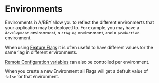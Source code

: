 # Environments

Environments in A/BBY allow you to reflect the different environments that your application may be deployed to.
For example, you may have a `development` environment, a `staging` environment, and a `production` environment.

When using [Feature Flags](/feature-flags) it is often useful to have different values for the same flag in different environments.

[Remote Configuration variables](/remote-config) can also be controlled per environment.

When you create a new Environment all Flags will get a default value of `false` for that environment.
